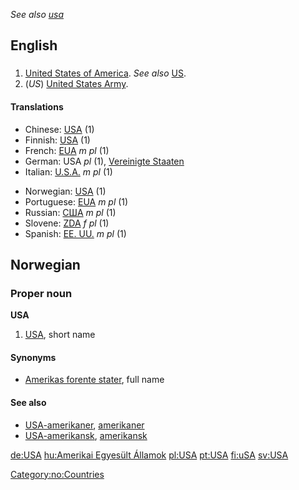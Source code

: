 ''See also [[usa]]''

==English==

==={{Initialism}}===

# [[United States|United States of America]]. ''See also'' [[US]].
# (''US'') [[United States Army]].

====Translations====
{{top}}
*Chinese: [[USA]] (1)
*Finnish: [[USA]] (1)
*French: [[EUA]] ''m pl'' (1)
*German: USA ''pl'' (1), [[Vereinigte Staaten]]
*Italian: [[U.S.A.]] ''m pl'' (1)
{{mid}}
*Norwegian: [[#Norwegian|USA]] (1)
*Portuguese: [[EUA]] ''m pl'' (1)
*Russian: [[США]] ''m pl'' (1)
*Slovene: [[ZDA]] ''f pl'' (1)
*Spanish: [[EE. UU.]] ''m pl'' (1)
{{bottom}}

==Norwegian==
===Proper noun===
[[Category:no:Countries]]
'''USA'''
#[[#English|USA]], short name
====Synonyms====
*[[Amerikas forente stater]], full name
====See also====
*[[USA-amerikaner]], [[amerikaner]]
*[[USA-amerikansk]], [[amerikansk]]

[[de:USA]]
[[hu:Amerikai Egyesült Államok]]
[[pl:USA]]
[[pt:USA]]
[[fi:uSA]]
[[sv:USA]]